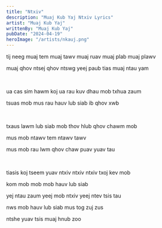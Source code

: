 ```yaml
---
title: "Ntxiv"
description: "Muaj Kub Yaj Ntxiv Lyrics"
artist: "Muaj Kub Yaj"
writtenBy: "Muaj Kub Yaj"
pubDate: "2024-04-19"
heroImage: "/artists/nkauj.png"
---
```


tij neeg muaj tem muaj tawv muaj ruav muaj plab muaj plawv

muaj qhov ntsej qhov ntswg yeej paub tias muaj ntau yam

<br />

ua cas sim hawm koj ua rau kuv dhau mob txhua zaum

tsuas mob mus rau hauv lub siab ib qhov xwb

<br />

txaus lawm lub siab mob thov hlub qhov chawm mob

mus mob ntawv tem ntawv tawv

mus mob rau lwm qhov chaw puav yuav tau

<br />

tiasis koj tseem yuav ntxiv ntxiv ntxiv txoj kev mob

kom mob mob mob hauv lub siab

yej ntau zaum yeej mob ntxiv yeej ntev tsis tau

nws mob hauv lub siab mus tog zuj zus

ntshe yuav tsis muaj hnub zoo

